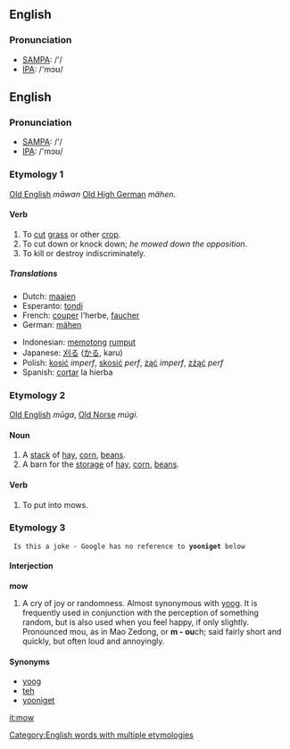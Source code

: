 ==English==
=== Pronunciation ===
*[[w:SAMPA|SAMPA]]: /'/
*[[w:IPA|IPA]]: /'mɔʊ/

==English==
=== Pronunciation ===
*[[w:SAMPA|SAMPA]]: /'/
*[[w:IPA|IPA]]: /'mɔʊ/

===Etymology 1===
[[Old English]] ''māwan'' [[Old High German]] ''mähen''.

==== Verb ====
{{irregverb|'''to mow'''|'''[[mows]]'''|'''[[mowed]]'''|'''[[mowed]] '''or''' [[mown]]'''|'''[[mowing]]'''}}

# To [[cut]] [[grass]] or other [[crop]].
# To cut down or knock down; ''he mowed down the opposition''.
# To kill or destroy indiscriminately.

===== Translations =====
{{top}}
*Dutch: [[maaien]]
*Esperanto: [[tondi]]
*French: [[couper]] l'herbe, [[faucher]]
*German: [[mähen]]
{{mid}}
*Indonesian: [[potong|memotong]] [[rumput]]
*Japanese: [[刈る]] ([[かる]], karu)
*Polish: [[kosić]] ''imperf'', [[skosić]] ''perf'', [[żąć]] ''imperf'', [[zżąć]] ''perf''
*Spanish: [[cortar]] la hierba
{{bottom}}

===Etymology 2===
[[Old English]] ''mūga'', [[Old Norse]] ''múgi''.

====Noun====
{{en-noun|mow|mows}}
# A [[stack]] of [[hay]], [[corn]], [[beans]].
# A barn for the [[storage]] of [[hay]], [[corn]], [[beans]].

====Verb====
# To put into mows.

===Etymology 3===
{{rfv}}
  Is this a joke - Google has no reference to '''yooniget''' below

<!--Please verify that the interjection has an etymology different to the ones above-->
====Interjection====
'''mow'''
# A cry of joy or randomness. Almost synonymous with [[yoog]].  It is frequently used in conjunction with the perception of something random, but is also used when you feel happy, if only slightly. Pronounced mou, as in Mao Zedong, or '''m - ou'''ch; said fairly short and quickly, but often loud and annoyingly.
====Synonyms====
*[[yoog]]
*[[teh]]
*[[yooniget]]

[[Category:English words with multiple etymologies]]

[[it:mow]]